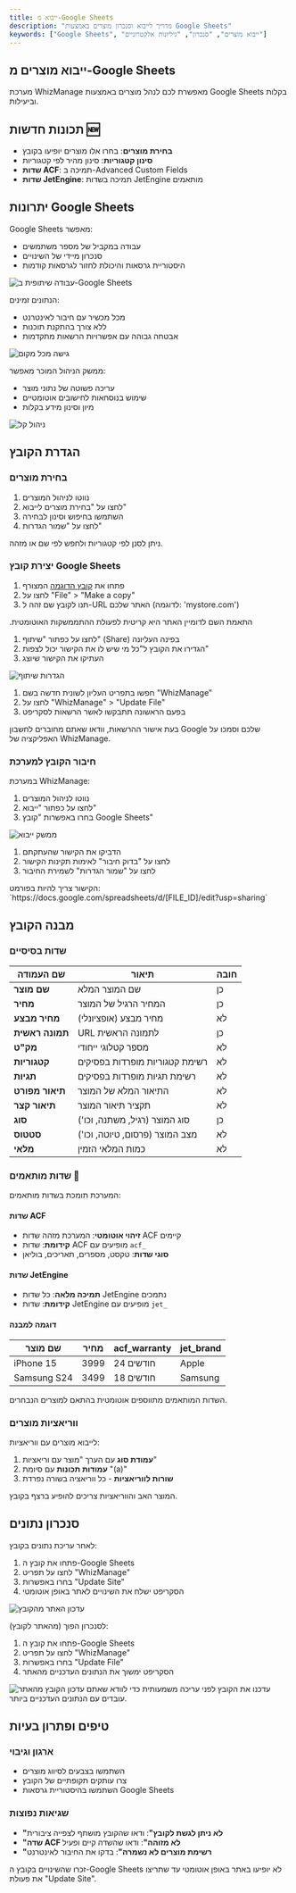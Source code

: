 ```yaml
---
title: ייבוא מ-Google Sheets
description: "מדריך לייבוא וסנכרון מוצרים באמצעות Google Sheets"
keywords: ["Google Sheets", "ייבוא מוצרים", "סנכרון", "גיליונות אלקטרוניים"]
---
```


## ייבוא מוצרים מ-Google Sheets

מערכת WhizManage מאפשרת לכם לנהל מוצרים באמצעות Google Sheets בקלות וביעילות.

## תכונות חדשות 🆕

- **בחירת מוצרים**: בחרו אלו מוצרים יופיעו בקובץ
- **סינון קטגוריות**: סינון מהיר לפי קטגוריות
- **שדות ACF**: תמיכה ב-Advanced Custom Fields
- **שדות JetEngine**: תמיכה בשדות JetEngine מותאמים

## יתרונות Google Sheets

<Step>
<StepItem title="עבודה שיתופית">

Google Sheets מאפשר:
- עבודה במקביל של מספר משתמשים
- סנכרון מיידי של השינויים
- היסטוריית גרסאות והיכולת לחזור לגרסאות קודמות

<img src="https://placehold.co/800x300?text=Collaborative+work+on+Google+Sheets" alt="עבודה שיתופית ב-Google Sheets" />
</StepItem>

<StepItem title="נגישות מכל מקום">

הנתונים זמינים:
- מכל מכשיר עם חיבור לאינטרנט
- ללא צורך בהתקנת תוכנות
- אבטחה גבוהה עם אפשרויות הרשאות מתקדמות

<img src="https://placehold.co/800x300?text=Access+from+anywhere" alt="גישה מכל מקום" />
</StepItem>

<StepItem title="ניהול קל">

ממשק הניהול המוכר מאפשר:
- עריכה פשוטה של נתוני מוצר
- שימוש בנוסחאות לחישובים אוטומטיים
- מיון וסינון מידע בקלות

<img src="https://placehold.co/800x300?text=Easy+management" alt="ניהול קל" />
</StepItem>
</Step>

## הגדרת הקובץ

### בחירת מוצרים

<Step>
<StepItem title="בחירת מוצרים לייבוא">

1. נווטו לניהול המוצרים
2. לחצו על "בחירת מוצרים לייבוא"
3. השתמשו בחיפוש וסינון לבחירה
4. לחצו על "שמור הגדרות"

<Note title="טיפ" type="info">
ניתן לסנן לפי קטגוריות ולחפש לפי שם או מזהה.
</Note>
</StepItem>
</Step>

### יצירת קובץ Google Sheets

<Step>
<StepItem title="צור עותק של קובץ הדוגמה">

1. פתחו את [קובץ הדוגמה](https://docs.google.com/spreadsheets/d/example) המצורף
2. לחצו על "File" > "Make a copy"
3. תנו לקובץ שם זהה ל-URL האתר שלכם (לדוגמה: 'mystore.com')

<Note title="חשוב" type="warning">
התאמת השם לדומיין האתר היא קריטית לפעולת ההתממשקות האוטומטית.
</Note>
</StepItem>

<StepItem title="הגדרת הרשאות שיתוף">

1. לחצו על כפתור "שיתוף" (Share) בפינה העליונה
2. הגדירו את הקובץ ל"כל מי שיש לו את הקישור יכול לצפות"
3. העתיקו את הקישור שיוצג

<img src="https://placehold.co/800x300?text=Share+settings" alt="הגדרות שיתוף" />
</StepItem>

<StepItem title="הפעלת סקריפט WhizManage">

1. חפשו בתפריט העליון לשונית חדשה בשם "WhizManage"
2. לחצו על "WhizManage" > "Update File"
3. בפעם הראשונה תתבקשו לאשר הרשאות לסקריפט

<Note title="חשוב" type="warning">
בעת אישור ההרשאות, וודאו שאתם מחוברים לחשבון Google שלכם וסמכו על האפליקציה של WhizManage.
</Note>
</StepItem>
</Step>

### חיבור הקובץ למערכת

<Step>
<StepItem title="פתיחת ממשק הייבוא">

במערכת WhizManage:
1. נווטו לניהול המוצרים
2. לחצו על כפתור "ייבוא"
3. בחרו באפשרות "קובץ Google Sheets"

<img src="https://placehold.co/800x300?text=Import+interface" alt="ממשק ייבוא" />
</StepItem>

<StepItem title="הזנת קישור וחיבור">

1. הדביקו את הקישור שהעתקתם
2. לחצו על "בדוק חיבור" לאימות תקינות הקישור
3. לחצו על "שמור הגדרות" לשמירת החיבור

<Note title="טיפ" type="info">
הקישור צריך להיות בפורמט: `https://docs.google.com/spreadsheets/d/[FILE_ID]/edit?usp=sharing`
</Note>
</StepItem>
</Step>

## מבנה הקובץ

### שדות בסיסיים

| שם העמודה | תיאור | חובה |
|-----------|--------|-------|
| **שם מוצר** | שם המוצר המלא | כן |
| **מחיר** | המחיר הרגיל של המוצר | כן |
| **מחיר מבצע** | מחיר מבצע (אופציונלי) | לא |
| **תמונה ראשית** | URL לתמונה הראשית | כן |
| **מק"ט** | מספר קטלוגי ייחודי | לא |
| **קטגוריות** | רשימת קטגוריות מופרדות בפסיקים | לא |
| **תגיות** | רשימת תגיות מופרדות בפסיקים | לא |
| **תיאור מפורט** | התיאור המלא של המוצר | לא |
| **תיאור קצר** | תקציר תיאור המוצר | לא |
| **סוג** | סוג המוצר (רגיל, משתנה, וכו') | כן |
| **סטטוס** | מצב המוצר (פרסום, טיוטה, וכו') | לא |
| **מלאי** | כמות המלאי הזמין | לא |

### שדות מותאמים 🔧

המערכת תומכת בשדות מותאמים:

#### שדות ACF
- **זיהוי אוטומטי**: המערכת מזהה שדות ACF קיימים
- **קידומת**: שדות ACF מופיעים עם `acf_`
- **סוגי שדות**: טקסט, מספרים, תאריכים, בוליאן

#### שדות JetEngine
- **תמיכה מלאה**: כל שדות JetEngine נתמכים
- **קידומת**: שדות JetEngine מופיעים עם `jet_`

#### דוגמה למבנה

| שם מוצר | מחיר | acf_warranty | jet_brand |
|----------|------|-------------|-----------|
| iPhone 15 | 3999 | 24 חודשים | Apple |
| Samsung S24 | 3499 | 18 חודשים | Samsung |

<Note title="הערה" type="info">
השדות המותאמים מתווספים אוטומטית בהתאם למוצרים הנבחרים.
</Note>

### ווריאציות מוצרים

לייבוא מוצרים עם ווריאציות:
1. **עמודת סוג** עם הערך "מוצר עם וריאציות"
2. **עמודות תכונות** עם סיומת "(a)"
3. **שורות לווריאציות** - כל ווריאציה בשורה נפרדת

<Note title="חשוב" type="warning">
המוצר האב והווריאציות צריכים להופיע ברצף בקובץ.
</Note>

## סנכרון נתונים

<Step>
<StepItem title="עדכון האתר מהקובץ">

לאחר עריכת נתונים בקובץ:
1. פתחו את קובץ ה-Google Sheets
2. לחצו על תפריט "WhizManage"
3. בחרו באפשרות "Update Site"
4. הסקריפט ישלח את השינויים לאתר באופן אוטומטי

<img src="https://placehold.co/800x300?text=Update+site+from+Google+Sheets" alt="עדכון האתר מהקובץ" />
</StepItem>

<StepItem title="עדכון הקובץ מהאתר">

לסנכרון הפוך (מהאתר לקובץ):
1. פתחו את קובץ ה-Google Sheets
2. לחצו על תפריט "WhizManage"
3. בחרו באפשרות "Update File"
4. הסקריפט ימשוך את הנתונים העדכניים מהאתר

<img src="https://placehold.co/800x300?text=Update+file+from+site" alt="עדכון הקובץ מהאתר" />

<Note title="טיפ" type="info">
עדכנו את הקובץ לפני עריכה משמעותית כדי לוודא שאתם עובדים עם הנתונים העדכניים ביותר.
</Note>
</StepItem>
</Step>

## טיפים ופתרון בעיות

### ארגון וגיבוי
- השתמשו בצבעים לסיווג מוצרים
- צרו עותקים תקופתיים של הקובץ
- השתמשו בהיסטוריית גרסאות Google Sheets

### שגיאות נפוצות
- **"לא ניתן לגשת לקובץ"**: ודאו שהקובץ מושתף לצפייה ציבורית
- **"שדה ACF לא מזוהה"**: ודאו שהשדה קיים ופעיל
- **"רשימת מוצרים לא נשמרה"**: בדקו את החיבור לאינטרנט

<Note title="חשוב" type="warning">
זכרו שהשינויים בקובץ ה-Google Sheets לא יופיעו באתר באופן אוטומטי עד שתריצו את פעולת "Update Site".
</Note>